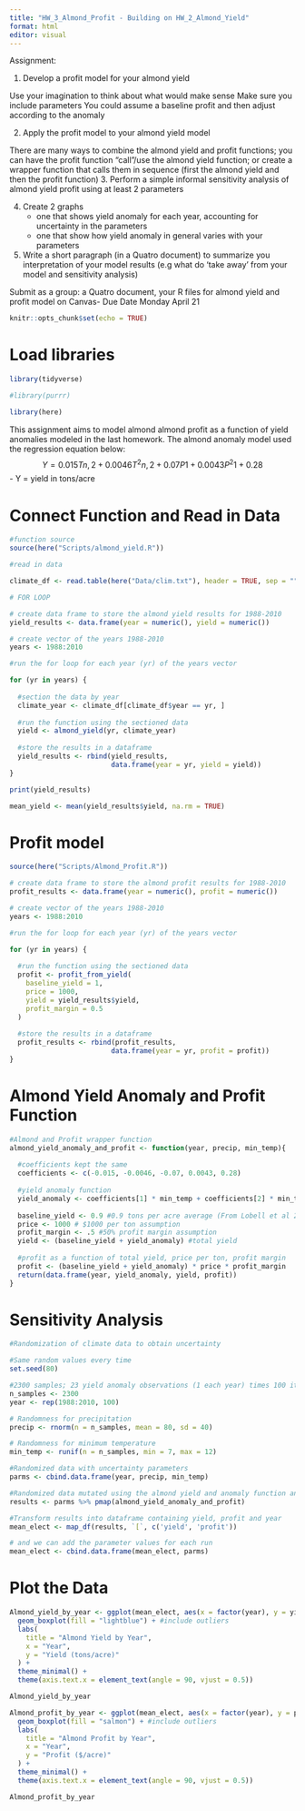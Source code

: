```yaml
---
title: "HW_3_Almond_Profit - Building on HW_2_Almond_Yield"
format: html
editor: visual
---
```


Assignment:

1.  Develop a profit model for your almond yield

Use your imagination to think about what would make sense Make sure you include parameters You could assume a baseline profit and then adjust according to the anomaly

2.  Apply the profit model to your almond yield model

There are many ways to combine the almond yield and profit functions; you can have the profit function "call"/use the almond yield function; or create a wrapper function that calls them in sequence (first the almond yield and then the profit function) 3. Perform a simple informal sensitivity analysis of almond yield profit using at least 2 parameters

4.  Create 2 graphs
    -   one that shows yield anomaly for each year, accounting for uncertainty in the parameters
    -   one that show how yield anomaly in general varies with your parameters
5.  Write a short paragraph (in a Quatro document) to summarize you interpretation of your model results (e.g what do 'take away' from your model and sensitivity analysis)

Submit as a group: a Quatro document, your R files for almond yield and profit model on Canvas- Due Date Monday April 21

```r
knitr::opts_chunk$set(echo = TRUE)
```

# Load libraries

```r
library(tidyverse)

#library(purrr)

library(here)

```

This assignment aims to model almond almond profit as a function of yield anomalies modeled in the last homework. The almond anomaly model used the regression equation below: $$
Y = 0.015T{n,2} + 0.0046T^2{n,2} + 0.07P{1} + 0.0043P^2{1} + 0.28
$$ - Y = yield in tons/acre

# Connect Function and Read in Data

```r

#function source
source(here("Scripts/almond_yield.R"))

#read in data

climate_df <- read.table(here("Data/clim.txt"), header = TRUE, sep = "")

# FOR LOOP

# create data frame to store the almond yield results for 1988-2010
yield_results <- data.frame(year = numeric(), yield = numeric())

# create vector of the years 1988-2010
years <- 1988:2010

#run the for loop for each year (yr) of the years vector

for (yr in years) {
  
  #section the data by year
  climate_year <- climate_df[climate_df$year == yr, ]
  
  #run the function using the sectioned data
  yield <- almond_yield(yr, climate_year)  
  
  #store the results in a dataframe
  yield_results <- rbind(yield_results,
                         data.frame(year = yr, yield = yield))
}

print(yield_results)

mean_yield <- mean(yield_results$yield, na.rm = TRUE)

```

# Profit model

```r

source(here("Scripts/Almond_Profit.R"))

# create data frame to store the almond profit results for 1988-2010
profit_results <- data.frame(year = numeric(), profit = numeric())

# create vector of the years 1988-2010
years <- 1988:2010

#run the for loop for each year (yr) of the years vector

for (yr in years) {
  
  #run the function using the sectioned data
  profit <- profit_from_yield(
    baseline_yield = 1,
    price = 1000,
    yield = yield_results$yield,
    profit_margin = 0.5
  )
  
  #store the results in a dataframe
  profit_results <- rbind(profit_results,
                         data.frame(year = yr, profit = profit))
}

```

# Almond Yield Anomaly and Profit Function
```r

#Almond and Profit wrapper function
almond_yield_anomaly_and_profit <- function(year, precip, min_temp){
  
  #coefficients kept the same
  coefficients <- c(-0.015, -0.0046, -0.07, 0.0043, 0.28)
  
  #yield anomaly function
  yield_anomaly <- coefficients[1] * min_temp + coefficients[2] * min_temp^2 + coefficients[3] * precip + coefficients[4] * precip^2 + coefficients[5]
  
  baseline_yield <- 0.9 #0.9 tons per acre average (From Lobell et al 2006)
  price <- 1000 # $1000 per ton assumption
  profit_margin <- .5 #50% profit margin assumption
  yield <- (baseline_yield + yield_anomaly) #total yield
  
  #profit as a function of total yield, price per ton, profit margin
  profit <- (baseline_yield + yield_anomaly) * price * profit_margin 
  return(data.frame(year, yield_anomaly, yield, profit))
}

```

# Sensitivity Analysis

```r

#Randomization of climate data to obtain uncertainty

#Same random values every time
set.seed(80)

#2300 samples; 23 yield anomaly observations (1 each year) times 100 iterations
n_samples <- 2300
year <- rep(1988:2010, 100)

# Randomness for precipitation
precip <- rnorm(n = n_samples, mean = 80, sd = 40)

# Randomness for minimum temperature
min_temp <- runif(n = n_samples, min = 7, max = 12)

#Randomized data with uncertainty parameters
parms <- cbind.data.frame(year, precip, min_temp)

#Randomized data mutated using the almond yield and anomaly function and pmap
results <- parms %>% pmap(almond_yield_anomaly_and_profit)

#Transform results into dataframe containing yield, profit and year
mean_elect <- map_df(results, `[`, c('yield', 'profit'))

# and we can add the parameter values for each run
mean_elect <- cbind.data.frame(mean_elect, parms)

```


# Plot the Data

```r

Almond_yield_by_year <- ggplot(mean_elect, aes(x = factor(year), y = yield)) +
  geom_boxplot(fill = "lightblue") + #include outliers
  labs(
    title = "Almond Yield by Year",
    x = "Year",
    y = "Yield (tons/acre)"
  ) +
  theme_minimal() +
  theme(axis.text.x = element_text(angle = 90, vjust = 0.5))

Almond_yield_by_year

Almond_profit_by_year <- ggplot(mean_elect, aes(x = factor(year), y = profit)) +
  geom_boxplot(fill = "salmon") + #include outliers
  labs(
    title = "Almond Profit by Year",
    x = "Year",
    y = "Profit ($/acre)"
  ) +
  theme_minimal() +
  theme(axis.text.x = element_text(angle = 90, vjust = 0.5))

Almond_profit_by_year

```

